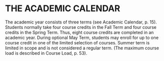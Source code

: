 # THE ACADEMIC CALENDAR
The academic year consists of three terms (see Academic Calendar, p. 15).  Students normally take four course credits in the Fall Term and four course credits in the Spring Term. Thus, eight course credits are completed in an academic year.  During optional May Term, students may enroll for up to one course credit in one of the limited selection of courses.  Summer term is limited in scope and is not considered a regular term. (The maximum course load is described in Course Load, p. 53).


